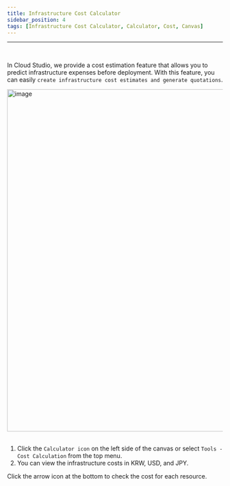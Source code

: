 ```yaml
---
title: Infrastructure Cost Calculator
sidebar_position: 4
tags: [Infrastructure Cost Calculator, Calculator, Cost, Canvas]
---
```



<hr />
<br />

In Cloud Studio, we provide a cost estimation feature that allows you to predict infrastructure expenses before deployment. 
With this feature, you can easily `create infrastructure cost estimates and generate quotations`.

<div className={styles.imgWrap}>
    <img src={billing01} width="800px" alt="image" />
</div>

<br />

1. Click the `Calculator icon` on the left side of the canvas or select `Tools - Cost Calculation` from the top menu.
2. You can view the infrastructure costs in KRW, USD, and JPY.

<admonition>
    <p>
        Click the arrow icon at the bottom to check the cost for each resource.
    </p>
</admonition>
